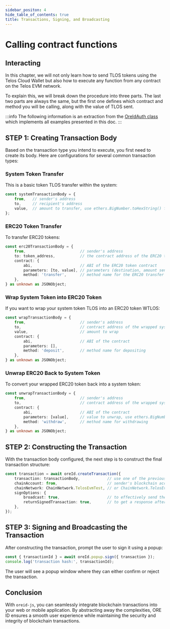 ```yaml
---
sidebar_positon: 4
hide_table_of_contents: true
title: Transactions, Signing, and Broadcasting
---
```


# Calling contract functions

## Interacting

In this chapter, we will not only learn how to send TLOS tokens using the Telos Cloud Wallet but also how to execute any function from any contract on the Telos EVM network.

To explain this, we will break down the procedure into three parts. The last two parts are always the same, but the first one defines which contract and method you will be calling, along with the value of TLOS sent.

:::info
The following information is an extraction from the [OreIdAuth class](https://github.com/telosnetwork/telos-wallet/blob/develop/src/antelope/wallets/authenticators/OreIdAuth.ts) which implements all examples presented in this doc.
:::


## STEP 1: Creating Transaction Body

Based on the transaction type you intend to execute, you first need to create its body. Here are configurations for several common transaction types:

### System Token Transfer

This is a basic token TLOS transfer within the system:

```typescript
const systemTransactionBody = {
    from,   // sender's address
    to,     // recipient's address
    value,  // amount to transfer, use ethers.BigNumber.toHexString() for conversion
};
```

### ERC20 Token Transfer

To transfer ERC20 tokens:

```typescript
const erc20TransactionBody = {
    from,                        // sender's address
    to: token_address,           // the contract address of the ERC20 token
    contract: {
        abi,                     // ABI of the ERC20 token contract
        parameters: [to, value], // parameters (destination, amount sent)
        method: 'transfer',      // method name for the ERC20 transfer
    },
} as unknown as JSONObject;
```

### Wrap System Token into ERC20 Token

If you want to wrap your system token TLOS into an ERC20 token WTLOS:

```typescript
const wrapTransactionBody = {
    from,                        // sender's address
    to,                          // contract address of the wrapped system token
    value,                       // amount to wrap
    contract: {
        abi,                     // ABI of the contract
        parameters: [], 
        method: 'deposit',       // method name for depositing
    },
} as unknown as JSONObject;
```

### Unwrap ERC20 Back to System Token

To convert your wrapped ERC20 token back into a system token:

```typescript
const unwrapTransactionBody = {
    from,                        // sender's address
    to,                          // contract address of the wrapped system token
    contract: {
        abi,                     // ABI of the contract
        parameters: [value],     // value to unwrap, use ethers.BigNumber.toHexString() for conversion
        method: 'withdraw',      // method name for withdrawing
    },
} as unknown as JSONObject;
```

## STEP 2: Constructing the Transaction

With the transaction body configured, the next step is to construct the final transaction structure:

```typescript
const transaction = await oreId.createTransaction({
    transaction: transactionBody,            // use one of the previously created transaction bodies
    chainAccount: from,                      // sender's blockchain account address
    chainNetwork: ChainNetwork.TelosEvmTest, // or ChainNetwork.TelosEvmMain
    signOptions: {
        broadcast: true,                     // to effectively send the transaction
        returnSignedTransaction: true,       // to get a response after transaction execution
    },
});
```

## STEP 3: Signing and Broadcasting the Transaction

After constructing the transaction, prompt the user to sign it using a popup:

```typescript
const { transactionId } = await oreId.popup.sign({ transaction });
console.log('transaction hash:', transactionId);
```

The user will see a popup window where they can either confirm or reject the transaction.

## Conclusion

With `oreid-js`, you can seamlessly integrate blockchain transactions into your web or mobile application. By abstracting away the complexities, ORE ID ensures a smooth user experience while maintaining the security and integrity of blockchain transactions.
